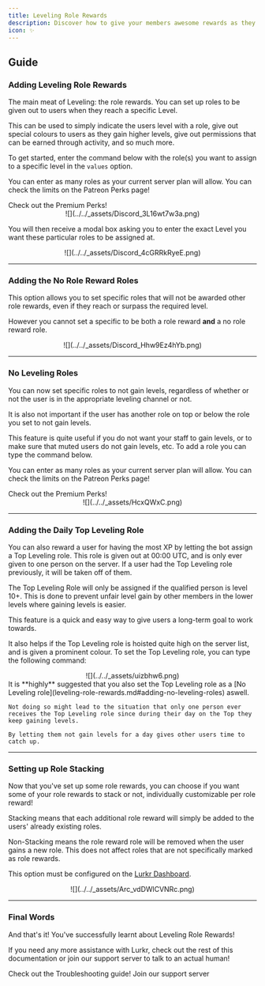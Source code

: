 ```yaml
---
title: Leveling Role Rewards
description: Discover how to give your members awesome rewards as they engage with your server and climb Lurkr's ranks.
icon: ✨
---
```



## Guide

### Adding Leveling Role Rewards

The main meat of Leveling: the role rewards. You can set up roles to be given out to users when they reach a specific Level.

This can be used to simply indicate the users level with a role, give out special colours to users as they gain higher levels, give out permissions that can be earned through activity, and so much more.

To get started, enter the command below with the role(s) you want to assign to a specific level in the `values` option.

You can enter as many roles as your current server plan will allow. You can check the limits on the Patreon Perks page!

<Card href="/docs/premium-perks" title="💰 Premium Perks">
	Check out the Premium Perks!
</Card>

<center>
    ![](../../_assets/Discord_3L16wt7w3a.png)
</center>

You will then receive a modal box asking you to enter the exact Level you want these particular roles to be assigned at.

<center>
    ![](../../_assets/Discord_4cGRRkRyeE.png)
</center>

***

### Adding the No Role Reward Roles

This option allows you to set specific roles that will not be awarded other role rewards, even if they reach or surpass the required level.

However you cannot set a specific to be both a role reward **and** a no role reward role.

<center>
    ![](../../_assets/Discord_Hhw9Ez4hYb.png)
</center>

***

### No Leveling Roles

You can now set specific roles to not gain levels, regardless of whether or not the user is in the appropriate leveling channel or not.

It is also not important if the user has another role on top or below the role you set to not gain levels.

This feature is quite useful if you do not want your staff to gain levels, or to make sure that muted users do not gain levels, etc. To add a role you can type the command below.

You can enter as many roles as your current server plan will allow. You can check the limits on the Patreon Perks page!

<Card href="/docs/premium-perks" title="💰 Premium Perks">
	Check out the Premium Perks!
</Card>

<center>
    ![](../../_assets/HcxQWxC.png)
</center>

***

### Adding the Daily Top Leveling Role

You can also reward a user for having the most XP by letting the bot assign a Top Leveling role. This role is given out at 00:00 UTC, and is only ever given to one person on the server. If a user had the Top Leveling role previously, it will be taken off of them.

<Callout type="info">
    The Top Leveling Role will only be assigned if the qualified person is level 10+.
    This is done to prevent unfair level gain by other members in the lower levels where gaining levels is easier.
</Callout>

This feature is a quick and easy way to give users a long-term goal to work towards.

It also helps if the Top Leveling role is hoisted quite high on the server list, and is given a prominent colour. To set the Top Leveling role, you can type the following command:

<center>
    ![](../../_assets/uizbhw6.png)
</center>

<Callout type="warn">
    It is **highly** suggested that you also set the Top Leveling role as a [No Leveling role](leveling-role-rewards.md#adding-no-leveling-roles) aswell.

    Not doing so might lead to the situation that only one person ever receives the Top Leveling role since during their day on the Top they keep gaining levels.

    By letting them not gain levels for a day gives other users time to catch up.
</Callout>

***

### Setting up Role Stacking

Now that you've set up some role rewards, you can choose if you want some of your role rewards to stack or not, individually customizable per role reward!

Stacking means that each additional role reward will simply be added to the users' already existing roles.

Non-Stacking means the role reward role will be removed when the user gains a new role. This does not affect roles that are not specifically marked as role rewards.

This option must be configured on the [Lurkr Dashboard](https://lurkr.gg/guilds).

<center>
    ![](../../_assets/Arc_vdDWlCVNRc.png)
</center>

***

### Final Words

And that's it! You've successfully learnt about Leveling Role Rewards!

If you need any more assistance with Lurkr, check out the rest of this documentation or join our support server to talk to an actual human!

<Cards>
	<Card href="/docs/troubleshooting" title="🐛 Still need help?">
		Check out the Troubleshooting guide!
	</Card>
	<Card href={SUPPORT_SERVER_INVITE} title="💬 Want to chat with an actual human?">
		Join our support server
	</Card>
</Cards>

